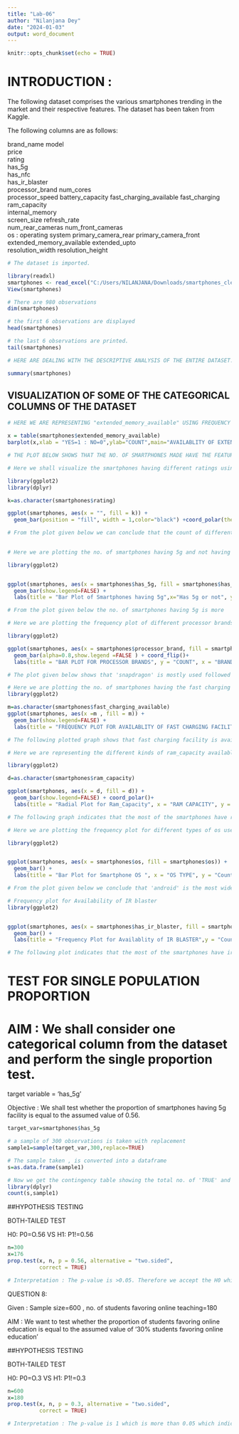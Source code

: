```yaml
---
title: "Lab-06"
author: "Nilanjana Dey"
date: "2024-01-03"
output: word_document
---
```


```r
knitr::opts_chunk$set(echo = TRUE)
```


# INTRODUCTION :

The following dataset comprises the various smartphones trending in the market and their respective features. The dataset has been taken from Kaggle.

The following columns are as follows:

 brand_name 
 model               
 price            
 rating  
 has_5g         
 has_nfc        
 has_ir_blaster  
 processor_brand
 num_cores     
 processor_speed 
 battery_capacity 
 fast_charging_available
 fast_charging     
 ram_capacity   
 internal_memory  
 screen_size
 refresh_rate    
 num_rear_cameras 
 num_front_cameras      
 os : operating system
 primary_camera_rear 
 primary_camera_front 
 extended_memory_available
 extended_upto    
 resolution_width 
 resolution_height

```r
# The dataset is imported.

library(readxl)
smartphones <- read_excel("C:/Users/NILANJANA/Downloads/smartphones_cleaned_v6.xlsx")
View(smartphones)
```
```r
# There are 980 observations 
dim(smartphones)
```
```r
# the first 6 observations are displayed
head(smartphones) 
```
```r
# the last 6 observations are printed.
tail(smartphones)
```

```r
# HERE ARE DEALING WITH THE DESCRIPTIVE ANALYSIS OF THE ENTIRE DATASET.

summary(smartphones)
```
## VISUALIZATION OF SOME OF THE CATEGORICAL COLUMNS OF THE DATASET

```r
# HERE WE ARE REPRESENTING "extended_memory_available" USING FREQUENCY PLOT

x = table(smartphones$extended_memory_available)
barplot(x,xlab = "YES=1 : NO=0",ylab="COUNT",main="AVAILABLITY OF EXTENDED MEMORY",col = "pink")

# THE PLOT BELOW SHOWS THAT THE NO. OF SMARTPHONES MADE HAVE THE FEATURE OF "EXTENDED MEMORY"
```
```r
# Here we shall visualize the smartphones having different ratings using pie chart

library(ggplot2)
library(dplyr)

k=as.character(smartphones$rating)

ggplot(smartphones, aes(x = "", fill = k)) +
  geom_bar(position = "fill", width = 1,color="black") +coord_polar(theta = "y")+guides(fill = guide_legend(title = "Rating of the Smartphones"))+theme(axis.title.y = element_blank())+labs(title="PIE CHART FOR SMARTPHONES WITH DIFFERENT RATINGS")

# From the plot given below we can conclude that the count of different ratings is more or less same
 
```
```r

# Here we are plotting the no. of smartphones having 5g and not having 5g.

library(ggplot2)


ggplot(smartphones, aes(x = smartphones$has_5g, fill = smartphones$has_5g)) +
  geom_bar(show.legend=FALSE) +
  labs(title = "Bar Plot of Smartphones having 5g",x="Has 5g or not", y = "Count")

# From the plot given below the no. of smartphones having 5g is more
```
```r
# Here we are plotting the frequency plot of different processor brands

library(ggplot2)

ggplot(smartphones, aes(x = smartphones$processor_brand, fill = smartphones$processor_brand)) +
  geom_bar(alpha=0.8,show.legend =FALSE ) + coord_flip()+
  labs(title = "BAR PLOT FOR PROCESSOR BRANDS", y = "COUNT", x = "BRAND NAME")

# The plot given below shows that 'snapdragon' is mostly used followed by 'helio' and 'dimesity'
```
```r

# Here we are plotting the no. of smartphones having the fast charging facility or not
library(ggplot2)

m=as.character(smartphones$fast_charging_available)
ggplot(smartphones, aes(x =m , fill = m)) +
  geom_bar(show.legend=FALSE) +
  labs(title = "FREQUENCY PLOT FOR AVAILABLITY OF FAST CHARGING FACILITY", x = "Rating", y = "Count")

# The following plotted graph shows that fast charging facility is available in most of the mobiles

```
```r
# Here we are representing the different kinds of ram_capacity available in the smartphones using radial plot

library(ggplot2)

d=as.character(smartphones$ram_capacity)

ggplot(smartphones, aes(x = d, fill = d)) +
  geom_bar(show.legend=FALSE) + coord_polar()+
  labs(title = "Radial Plot for Ram_Capacity", x = "RAM CAPACITY", y = "Count",color="RAM CAPACITY")

# The following graph indicates that the most of the smartphones have ram_capacity = '8' followed by '6' and '4'
```
```r
# Here we are plotting the frequency plot for different types of os used in smartphones

library(ggplot2)


ggplot(smartphones, aes(x = smartphones$os, fill = smartphones$os)) +
  geom_bar() +
  labs(title = "Bar Plot for Smartphone OS ", x = "OS TYPE", y = "Count")

# From the plot given below we conclude that 'android' is the most widely used os.
```


```r
# Frequency plot for Availability of IR blaster
library(ggplot2)


ggplot(smartphones, aes(x = smartphones$has_ir_blaster, fill = smartphones$has_ir_blaster)) +
  geom_bar() +
  labs(title = "Frequency Plot for Availablity of IR BLASTER",y = "Count")

# The following plot indicates that the most of the smartphones have ir-blaster
```
# TEST FOR SINGLE POPULATION PROPORTION

# AIM : We shall consider one categorical column from the dataset and perform the single proportion test.

target variable = 'has_5g'

Objective : We shall test whether the proportion of smartphones having 5g facility is equal to the assumed value of 0.56.



```r
target_var=smartphones$has_5g 

```

```r
# a sample of 300 observations is taken with replacement
sample1=sample(target_var,300,replace=TRUE)
```

```r
# The sample taken , is converted into a dataframe
s=as.data.frame(sample1)
```
```r
# Now we get the contingency table showing the total no. of 'TRUE' and 'FALSE' values.
library(dplyr)
count(s,sample1)
```
##HYPOTHESIS TESTING

BOTH-TAILED TEST

H0: P0=O.56
VS
H1: P1!=0.56
```r

n=300
x=176
prop.test(x, n, p = 0.56, alternative = "two.sided",
          correct = TRUE)

# Interpretation : The p-value is >0.05. Therefore we accept the H0 which implies that the true proportion of smartphones having 5g facility is equal to the assumed value of 0.56.

```
QUESTION 8:

Given : Sample size=600 , no. of students favoring online teaching=180

AIM : We want to test whether the proportion of students favoring online education is equal to the assumed value of '30% students favoring online education'

##HYPOTHESIS TESTING

BOTH-TAILED TEST

H0: P0=O.3
VS
H1: P1!=0.3


```r
n=600
x=180
prop.test(x, n, p = 0.3, alternative = "two.sided",
          correct = TRUE)

# Interpretation : The p-value is 1 which is more than 0.05 which indicates the acceptance of H0, i.e, our assumption is correct.
```

